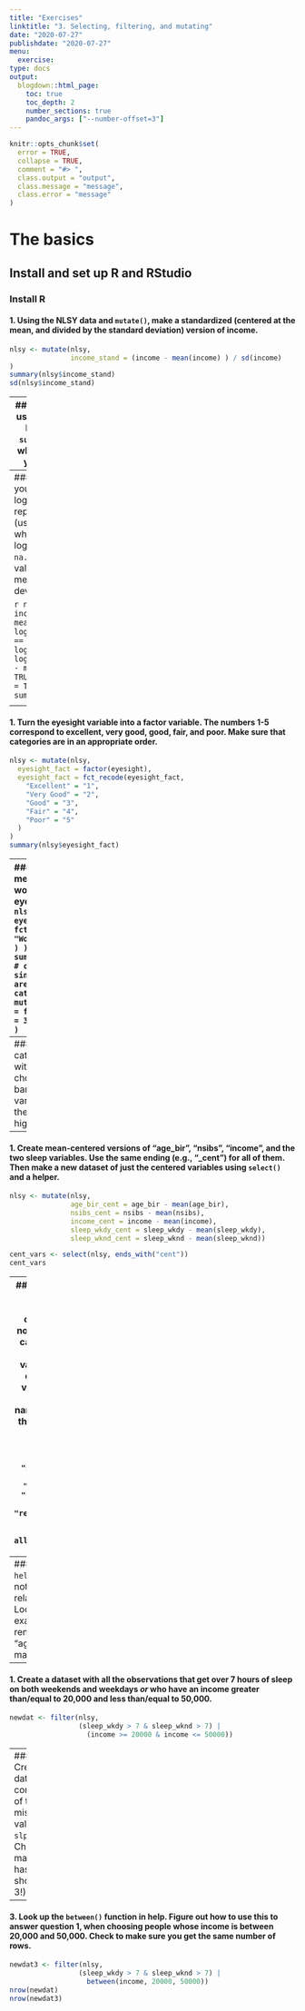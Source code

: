 ```yaml
---
title: "Exercises"
linktitle: "3. Selecting, filtering, and mutating"
date: "2020-07-27"
publishdate: "2020-07-27"
menu:
  exercise:
type: docs
output:
  blogdown::html_page:
    toc: true
    toc_depth: 2
    number_sections: true
    pandoc_args: ["--number-offset=3"]
---
```

```r
knitr::opts_chunk$set(
  error = TRUE,
  collapse = TRUE,
  comment = "#> ",
  class.output = "output",
  class.message = "message",
  class.error = "message"
)
```
# The basics

## Install and set up R and RStudio

### Install R {-}

#### 1. Using the NLSY data and `mutate()`, make a standardized (centered at the mean, and divided by the standard deviation) version of income.

```r
nlsy <- mutate(nlsy,
               income_stand = (income - mean(income) ) / sd(income)
)
summary(nlsy$income_stand)
sd(nlsy$income_stand)
```

---
#### 2. Do the same thing, but using income on the log scale. Look at this variable using `summary()`. Can you figure out what happened? (Hint: look at your log(income) variable.)

```r
nlsy <- mutate(nlsy,
               log_income = log(income),
               log_income_stand = (log_income - mean(log_income) ) /
                 sd(log_income)
               )
summary(nlsy$log_income_stand)
summary(nlsy$log_income)
```

---
#### 3. Redo question 2, but if you are not able to calculate log(income) for an observation, replace it with a missing value (using `case_when()`). This time, when you standardize log(income), you'll have to use `na.rm = TRUE` to remove missing values both when you take the mean and the standard deviation.

```r
nlsy <- mutate(nlsy,
               income_stand = (income - mean(income) ) / sd(income),
               log_income = case_when(
                 income == 0 ~ NA_real_,
                 TRUE ~ log(income)
               ),
               log_income_stand = (log_income - mean(log_income, na.rm = TRUE) ) / 
                 sd(log_income, na.rm = TRUE)
               )
summary(nlsy$log_income_stand)
```


<!-- Exercises 2 -->

---
#### 1. Turn the eyesight variable into a factor variable. The numbers 1-5 correspond to excellent, very good, good, fair, and poor. Make sure that categories are in an appropriate order.

```r
nlsy <- mutate(nlsy,
  eyesight_fact = factor(eyesight),
  eyesight_fact = fct_recode(eyesight_fact,
    "Excellent" = "1",
    "Very Good" = "2",
    "Good" = "3",
    "Fair" = "4",
    "Poor" = "5"
  )
)
summary(nlsy$eyesight_fact)
```

---
#### 2. Use two different methods to combine the worst two categories of eyesight into one category.
```r
nlsy <- mutate(nlsy,
  eyesight_worst = fct_collapse(eyesight_fact,
    "Worst" = c("Fair", "Poor")
  )
)
summary(nlsy$eyesight_worst)
# can also use fct_lump since I know the two worst are the 
# two smallest categories
nlsy <- mutate(nlsy,
  eyesight_worst2 = fct_lump(eyesight_fact,
    n = 3,
    other_level = "Worst"
  )
)
```

---
#### 3. Make a new categorical income variable with at least 3 levels (you can choose the cutoffs). Make a bar graph with this new variable where the bars are in the correct order from low to high.
```r
nlsy <- mutate(nlsy,
               income_cat = case_when(
                 income < 15000 ~ "low",
                 income < 50000 ~ "mid",
                 TRUE ~ "high"), 
               income_cat = fct_relevel(income_cat, "low", "mid", "high"))
ggplot(nlsy) +
  geom_bar(aes(income_cat))
```

---
#### 1. Create mean-centered versions of "age_bir", "nsibs", "income", and the two sleep variables. Use the same ending (e.g., "_cent") for all of them. Then make a new dataset of just the centered variables using `select()` and a helper.
```r
nlsy <- mutate(nlsy,
               age_bir_cent = age_bir - mean(age_bir),
               nsibs_cent = nsibs - mean(nsibs),
               income_cent = income - mean(income),
               sleep_wkdy_cent = sleep_wkdy - mean(sleep_wkdy),
               sleep_wknd_cent = sleep_wknd - mean(sleep_wknd))

cent_vars <- select(nlsy, ends_with("cent"))
cent_vars
```

---
#### 2. You may have added a lot of variables to the original dataset by now. Create a dataset called `nlsy_orig` that contains only the variables we started off with, using the vector of names we originally used to name the columns and the `all_of()` helper.
```r
colnames_orig <- c("glasses", "eyesight", "sleep_wkdy", "sleep_wknd",
                   "id", "nsibs", "samp", "race_eth", "sex", "region", 
                   "income", "res_1980", "res_2002", "age_bir")
nlsy_orig <- select(nlsy, all_of(colnames_orig))
nlsy_orig
```

---
#### 3. Look at `help(select)`. You'll notice that `rename()` is a related function. Looking at the examples to help, rename "age_bir" to "age_1st_birth" without making a new column.
```r
nlsy <- rename(nlsy, age_1st_birth = age_bir)
nlsy
```


---
#### 1. Create a dataset with all the observations that get over 7 hours of sleep on both weekends and weekdays *or* who have an income greater than/equal to 20,000 and less than/equal to 50,000.
```r
newdat <- filter(nlsy,
                 (sleep_wkdy > 7 & sleep_wknd > 7) |
                   (income >= 20000 & income <= 50000))
```

---
#### 2. Create a dataset that consists *only* of the missing values in `slp_cat_wkdy`. Check how many rows it has (there should be 3!).
```r
newdat2 <- filter(nlsy, is.na(slp_cat_wkdy))
nrow(newdat2)
```

---
#### 3. Look up the `between()` function in help. Figure out how to use this to answer question 1, when choosing people whose income is between 20,000 and 50,000. Check to make sure you get the same number of rows.
```r
newdat3 <- filter(nlsy,
                 (sleep_wkdy > 7 & sleep_wknd > 7) |
                   between(income, 20000, 50000))
nrow(newdat)
nrow(newdat3)
```